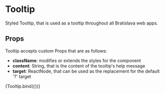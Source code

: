 
<Meta title="components/atoms/Tooltip" decorators={[withDesign]} />

# Tooltip

Styled Tooltip, that is used as a tooltip throughout all Bratislava web apps.

## Props

Tooltip accepts custom Props that are as follows:

- <b>className</b>: modifies or extends the styles for the component
- <b>content</b>: String, that is the content of the tooltip's help message
- <b>target</b>: ReactNode, that can be used as the replacement for the default '?' target

<Canvas>
  <Story
    name="Tooltip"
    parameters={{
      design: {
        type: 'figma',
        url: '',
      },
    }}
    argTypes={{
      content: {
        name: 'content',
        type: { name: 'string', required: true },
        defaultValue: 'Zadajte vaše meno',
      },
    }}
    args={{
      target: '',
      className: 'mt-20 ml-40',
    }}
  >
    {Tooltip.bind({})}
  </Story>
</Canvas>

<ArgsTable of={Tooltip} />
